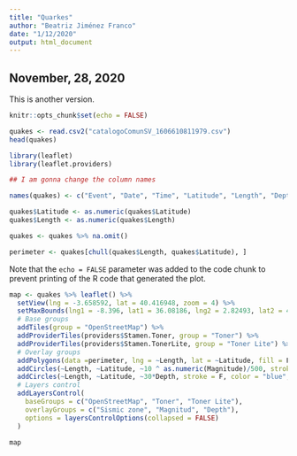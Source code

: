 ---
title: "Quarkes"
author: "Beatriz Jiménez Franco"
date: "1/12/2020"
output: html_document
---

## November, 28, 2020

This is another version. 

```{r setup, include=TRUE}
knitr::opts_chunk$set(echo = FALSE)
```


```{r}
quakes <- read.csv2("catalogoComunSV_1606610811979.csv")
head(quakes)
```



```{r}
library(leaflet)
library(leaflet.providers)

## I am gonna change the column names

names(quakes) <- c("Event", "Date", "Time", "Latitude", "Length", "Depth", " Int.Max", "Magnitude", "Mag.type", "Location")

quakes$Latitude <- as.numeric(quakes$Latitude)
quakes$Length <- as.numeric(quakes$Length)

quakes <- quakes %>% na.omit()

perimeter <- quakes[chull(quakes$Length, quakes$Latitude), ]
```

Note that the `echo = FALSE` parameter was added to the code chunk to prevent printing of the R code that generated the plot.

```{r}
map <- quakes %>% leaflet() %>%
  setView(lng = -3.658592, lat = 40.416948, zoom = 4) %>%
  setMaxBounds(lng1 = -8.396, lat1 = 36.08186, lng2 = 2.82493, lat2 = 43.37135) %>%
  # Base groups
  addTiles(group = "OpenStreetMap") %>%
  addProviderTiles(providers$Stamen.Toner, group = "Toner") %>%
  addProviderTiles(providers$Stamen.TonerLite, group = "Toner Lite") %>%
  # Overlay groups
  addPolygons(data =perimeter, lng = ~Length, lat = ~Latitude, fill = F, weight = 4.5, color = "red", group = "Sismic zone") %>%
  addCircles(~Length, ~Latitude, ~10 ^ as.numeric(Magnitude)/500, stroke = F, color = "green", group = "Magnitude", fillOpacity = 0.6) %>%
  addCircles(~Length, ~Latitude, ~30*Depth, stroke = F, color = "blue", group = "Depth") %>%
  # Layers control
  addLayersControl(
    baseGroups = c("OpenStreetMap", "Toner", "Toner Lite"),
    overlayGroups = c("Sismic zone", "Magnitud", "Depth"),
    options = layersControlOptions(collapsed = FALSE)
  )

map
```











